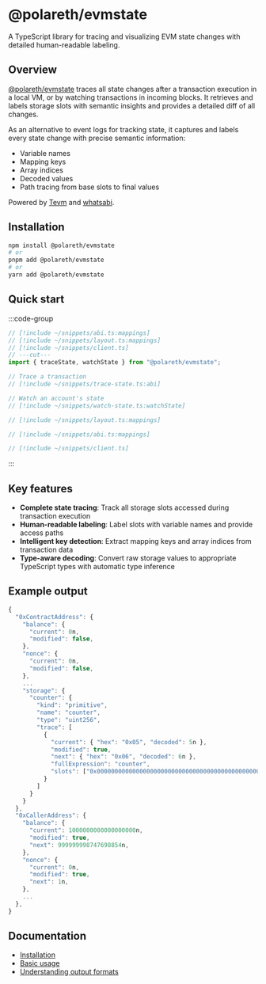 # @polareth/evmstate

A TypeScript library for tracing and visualizing EVM state changes with detailed human-readable labeling.

## Overview

[@polareth/evmstate](https://www.npmjs.com/package/@polareth/evmstate) traces all state changes after a transaction execution in a local VM, or by watching transactions in incoming blocks. It retrieves and labels storage slots with semantic insights and provides a detailed diff of all changes.

As an alternative to event logs for tracking state, it captures and labels every state change with precise semantic information:

- Variable names
- Mapping keys
- Array indices
- Decoded values
- Path tracing from base slots to final values

Powered by [Tevm](https://github.com/evmts/tevm-monorepo) and [whatsabi](https://github.com/shazow/whatsabi).

## Installation

```bash
npm install @polareth/evmstate
# or
pnpm add @polareth/evmstate
# or
yarn add @polareth/evmstate
```

## Quick start

:::code-group

```ts twoslash [example.ts]
// [!include ~/snippets/abi.ts:mappings] 
// [!include ~/snippets/layout.ts:mappings] 
// [!include ~/snippets/client.ts] 
// ---cut---
import { traceState, watchState } from "@polareth/evmstate";

// Trace a transaction
// [!include ~/snippets/trace-state.ts:abi] 

// Watch an account's state
// [!include ~/snippets/watch-state.ts:watchState] 
```

```ts twoslash [layout.ts]
// [!include ~/snippets/layout.ts:mappings] 
```

```ts twoslash [abi.ts]
// [!include ~/snippets/abi.ts:mappings] 
```

```ts twoslash [client.ts]
// [!include ~/snippets/client.ts] 
```

:::

## Key features

- **Complete state tracing**: Track all storage slots accessed during transaction execution
- **Human-readable labeling**: Label slots with variable names and provide access paths
- **Intelligent key detection**: Extract mapping keys and array indices from transaction data
- **Type-aware decoding**: Convert raw storage values to appropriate TypeScript types with automatic type inference

## Example output

```typescript
{
  "0xContractAddress": {
    "balance": {
      "current": 0n,
      "modified": false,
    },
    "nonce": {
      "current": 0n,
      "modified": false,
    },
    ...
    "storage": {
      "counter": {
        "kind": "primitive",
        "name": "counter",
        "type": "uint256",
        "trace": [
          {
            "current": { "hex": "0x05", "decoded": 5n },
            "modified": true,
            "next": { "hex": "0x06", "decoded": 6n },
            "fullExpression": "counter",
            "slots": ["0x0000000000000000000000000000000000000000000000000000000000000000"]
          }
        ]
      }
    }
  },
  "0xCallerAddress": {
    "balance": {
      "current": 1000000000000000000n,
      "modified": true,
      "next": 999999998747698854n,
    },
    "nonce": {
      "current": 0n,
      "modified": true,
      "next": 1n,
    },
    ...
  },
}
```

## Documentation

- [Installation](/guides/installation)
- [Basic usage](/guides/basic-usage)
- [Understanding output formats](/reference/output-format)
